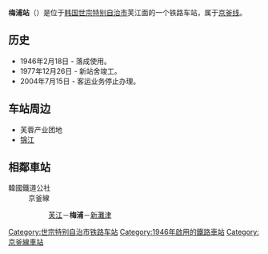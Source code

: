 {{朝鮮半島車站資訊
|公司色 = {{韓國鐵道路線色|KR}}
|文字色 = 
|站名 = 梅浦站
|engname=Maepo
|圖片 =Maepo Station.JPG
|pxl = 
|圖片說明 =
|車站編號 =
|前一站 = [[芙江站|芙江]]
|前一站距離 =4.6
|後一站距離 =7.5
|後一站 = [[新滩津站|新滩津]]
|所屬路線 = [[京釜线|京釜线]]
|距離 = 144.4
|起點站 = [[首尔站|首尔]]
|諺文 = 매포역
|朝鮮漢字 = 梅浦驛
|文觀部式 =Maepo-yeok 
|馬-賴式 = Maep'o-yŏk
|副站名 = 
|停站路線數 = 
|所屬公司 = [[韩国铁道公社|韩国铁道公社]]
|所在地 =[[世宗特别自治市|世宗特别自治市]]{{link-ko|芙江面|부강면}}柿木芙江路332-3
|車站構造 = 地面车站
|月台配置 = 2面4线
|啟用年月日 =1946年2月18日 
|廢站年月日 = 
|上下車人次 =
|統計年度 =
|轉車 = 
|備註 = 
|全寬備註 = 
}}

'''梅浦站'''（{{kor|諺=매포역|漢=梅浦驛|羅=Maepo yeok|f=y}}）是位于[[韩国|韩国]][[世宗特别自治市|世宗特别自治市]]芙江面的一个铁路车站，属于[[京釜线|京釜线]]。

== 历史 ==
*1946年2月18日 - 落成使用。
*1977年12月26日 - 新站舍竣工。
*2004年7月15日 - 客运业务停止办理。

== 车站周边 ==
*芙蓉产业团地
*[[锦江_(韩国)|锦江]]

== 相鄰車站 ==
;韓國鐵道公社
:京釜線
::[[芙江站|芙江]]－'''梅浦'''－[[新灘津站|新灘津]]

{{京釜线}}
{{DEFAULTSORT:Maepo}}
[[Category:世宗特别自治市铁路车站|Category:世宗特别自治市铁路车站]]
[[Category:1946年啟用的鐵路車站|Category:1946年啟用的鐵路車站]]
[[Category:京釜線車站|Category:京釜線車站]]